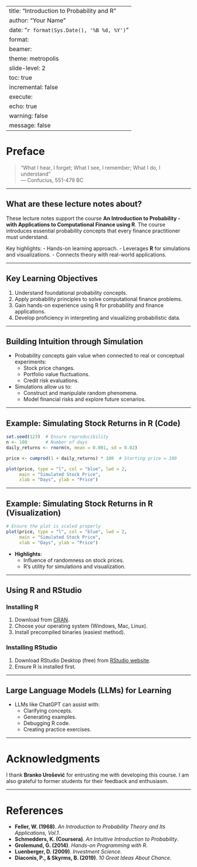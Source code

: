 
---
title: "Introduction to Probability and R"
author: "Your Name"
date: "`r format(Sys.Date(), '%B %d, %Y')`"
format:
  beamer:
    theme: metropolis
    slide-level: 2
    toc: true
    incremental: false
execute:
  echo: true
  warning: false
  message: false
---

# Preface

> "What I hear, I forget; What I see, I remember; What I do, I understand"  
> — Confucius, 551-479 BC

---

## What are these lecture notes about?

These lecture notes support the course **An Introduction to Probability - with Applications to Computational Finance using R**. The course introduces essential probability concepts that every finance practitioner must understand.

Key highlights:
- Hands-on learning approach.
- Leverages **R** for simulations and visualizations.
- Connects theory with real-world applications.

---

## Key Learning Objectives

1. Understand foundational probability concepts.  
2. Apply probability principles to solve computational finance problems.  
3. Gain hands-on experience using R for probability and finance applications.  
4. Develop proficiency in interpreting and visualizing probabilistic data.

---

## Building Intuition through Simulation

- Probability concepts gain value when connected to real or conceptual experiments:
  - Stock price changes.
  - Portfolio value fluctuations.
  - Credit risk evaluations.

- Simulations allow us to:
  - Construct and manipulate random phenomena.
  - Model financial risks and explore future scenarios.

---

## Example: Simulating Stock Returns in R (Code)

```r
set.seed(123)  # Ensure reproducibility
n <- 100       # Number of days
daily_returns <- rnorm(n, mean = 0.001, sd = 0.02)

price <- cumprod(1 + daily_returns) * 100  # Starting price = 100

plot(price, type = "l", col = "blue", lwd = 2,
     main = "Simulated Stock Price",
     xlab = "Days", ylab = "Price")
```

---

## Example: Simulating Stock Returns in R (Visualization)

```r
# Ensure the plot is scaled properly
plot(price, type = "l", col = "blue", lwd = 2,
     main = "Simulated Stock Price",
     xlab = "Days", ylab = "Price")
```

- **Highlights**:
  - Influence of randomness on stock prices.
  - R’s utility for simulations and visualization.

---

## Using R and RStudio

### Installing R
1. Download from [CRAN](http://cran.r-project.org).  
2. Choose your operating system (Windows, Mac, Linux).  
3. Install precompiled binaries (easiest method).  

### Installing RStudio
1. Download RStudio Desktop (free) from [RStudio website](https://www.rstudio.com/products/rstudio/).  
2. Ensure R is installed first.

---

## Large Language Models (LLMs) for Learning

- LLMs like ChatGPT can assist with:
  - Clarifying concepts.
  - Generating examples.
  - Debugging R code.
  - Creating practice exercises.

---

# Acknowledgments

I thank **Branko Urošević** for entrusting me with developing this course. I am also grateful to former students for their feedback and enthusiasm.

---

# References

- **Feller, W. (1968)**. *An Introduction to Probability Theory and Its Applications, Vol.1*.  
- **Schmedders, K. (Coursera)**. *An Intuitive Introduction to Probability*.  
- **Grolemund, G. (2014)**. *Hands-on Programming with R*.  
- **Luenberger, D. (2009)**. *Investment Science*.  
- **Diaconis, P., & Skyrms, B. (2019)**. *10 Great Ideas About Chance*.

